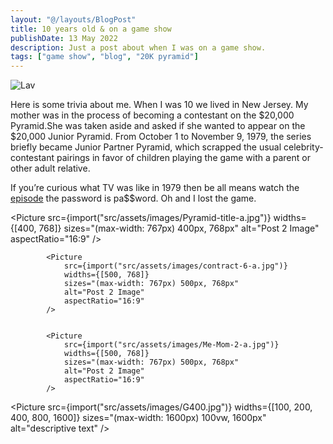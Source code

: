 ```yaml
---
layout: "@/layouts/BlogPost"
title: 10 years old & on a game show
publishDate: 13 May 2022
description: Just a post about when I was on a game show.
tags: ["game show", "blog", "20K pyramid"]
---
```




![Lav](https://applegate-paul.mo.cloudinary.net/https://storage.googleapis.com/cloudinarymedia/images/Gulfstream-G700-Grand-Suite-Lavatory.20220908.jpg)


Here is some trivia about me. When I was 10 we lived in New Jersey. My mother was in the process of becoming a contestant on the $20,000 Pyramid.She was taken aside and asked if she wanted to appear on the $20,000 Junior Pyramid. From October 1 to November 9, 1979, the series briefly became Junior Partner Pyramid, which scrapped the usual celebrity-contestant pairings in favor of children playing the game with a parent or other adult relative.

If you’re curious what TV was like in 1979 then be all means watch the [episode](https://vimeo.com/26595314) the password is pa$$word. Oh and I lost the game.


<Picture
				src={import("src/assets/images/Pyramid-title-a.jpg")}
				widths={[400, 768]}
				sizes="(max-width: 767px) 400px, 768px"
				alt="Post 2 Image"
				aspectRatio="16:9"
			/>

			<Picture
				src={import("src/assets/images/contract-6-a.jpg")}
				widths={[500, 768]}
				sizes="(max-width: 767px) 500px, 768px"
				alt="Post 2 Image"
				aspectRatio="16:9"
			/>


			<Picture
				src={import("src/assets/images/Me-Mom-2-a.jpg")}
				widths={[500, 768]}
				sizes="(max-width: 767px) 500px, 768px"
				alt="Post 2 Image"
				aspectRatio="16:9"
			/>


<Picture src={import("src/assets/images/G400.jpg")} widths={[100, 200, 400, 800, 1600]} sizes="(max-width: 1600px) 100vw, 1600px" alt="descriptive text" />

